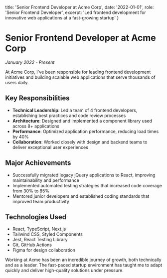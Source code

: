   title: 'Senior Frontend Developer at Acme Corp',
  date: '2022-01-01',
  role: 'Senior Frontend Developer',
  excerpt: 'Led frontend development for innovative web applications at a fast-growing startup'
}

# Senior Frontend Developer at Acme Corp
*January 2022 - Present*

At Acme Corp, I've been responsible for leading frontend development initiatives and building scalable web applications that serve thousands of users daily.

## Key Responsibilities

- **Technical Leadership**: Led a team of 4 frontend developers, establishing best practices and code review processes
- **Architecture**: Designed and implemented a component library used across 8+ applications
- **Performance**: Optimized application performance, reducing load times by 40%
- **Collaboration**: Worked closely with design and backend teams to deliver exceptional user experiences

## Major Achievements

- Successfully migrated legacy jQuery applications to React, improving maintainability and performance
- Implemented automated testing strategies that increased code coverage from 30% to 85%
- Mentored junior developers and established coding standards that improved team productivity

## Technologies Used

- React, TypeScript, Next.js
- Tailwind CSS, Styled Components
- Jest, React Testing Library
- Git, GitHub Actions
- Figma for design collaboration

Working at Acme has been an incredible journey of growth, both technically and as a leader. The fast-paced startup environment has taught me to adapt quickly and deliver high-quality solutions under pressure.
